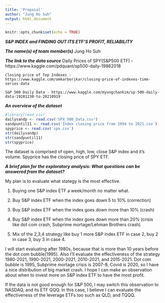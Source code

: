```yaml
---
title: 'Proposal'
author: "Jung Ho Suh"
output: html_document
---
```


```r
knitr::opts_chunk$set(echo = TRUE)
```
  
  ***S&P INDEX and FINDING OUT ITS ETF'S PROFIT, RELIABILITY***
  
  ***The name(s) of team member(s)***
    Jung Ho Suh
    
  ***The link to the data source***
    Daily Prices of SPY(S&P500 ETF) - https://www.kaggle.com/pdquant/sp500-daily-19862018
    
    Closing price of Top Indexes - https://www.kaggle.com/omkarborikar/closing-price-of-indexes-time-series-data
    
    S&P 500 Daily Data - https://www.kaggle.com/myungchankim/sp-500-daily-data-19281230-to-20210919
    
  ***An overview of the dataset***
  
```r
#library(read_csv)
dailysandp <- read.csv('SPX_500_Data.csv')
sandpuntil11 <- read.csv('Index closing price from 1994 to 2021.csv')
spyprice <- read.csv('spx.csv')
str(dailysandp)
str(sandpuntil11)
str(spyprice)
```
  The dataset is comprised of open, high, low, close S&P index and it's volume. Spyprice has the closing price of SPY ETF.
  
  ***A brief plan for the exploratory analysis: What questions can be answered from the dataset?***
  
  My plan is to evaluate what stategy is the most effective. 
  
  1. Buying one S&P index ETF a week/month no matter what.
  
  2. Buy S&P index ETF when the index goes down 5 to 10% (correction)
  
  3. Buy S&P index ETF when the index goes down more than 10% (crash)
  
  4. Buy S&P index ETF when the index goes down more than 20% (crisis like dot com crash, Subprime mortage/Lehman Brothers crash)
  
  5. Mix of the 2,3,4 strategy like buy 1 more S&P index ETF in case 2, buy 2 in case 3, buy 3 in case 4.
  
  I will start evaluating after 1980s, because that is more than 10 years before the dot com bubble(1995). Also I'll evaluate the effectiveness of the strategy 1980-2021, 1990-2021, 2000-2021, 2010-2021, and 2015-2021.
Dot com bubble is 1995, Subprime mortage crisis is 2007-8, Covid is 2020, so I have a nice distribution of big market crash. 
I hope I can make an observation about when to invest more on S&P index ETF to have the most profit.

If the data is not good enough for S&P 500, I may switch this observation to NASDAQ, and its ETF QQQ. In this case, I believe I can evaluate the effectiveness of the leverage ETFs too such as QLD, and TQQQ. 
